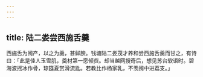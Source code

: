 ```yaml
---
---
---
```

title: 陆二娄尝西施舌羹
---



西施舌为闽产，以之为羹，甚鲜腴。钱塘陆二娄茂才养和尝西施舌羹而甘之，有诗曰：「此是佳人玉雪肌，羹材第一愿倾赀。却当越网搜奇后，想见苏台软语时。碧海波摇冰作骨，琼筵夏赏滑流匙。若教比作杨家乳，不羡闽中进荔支。」